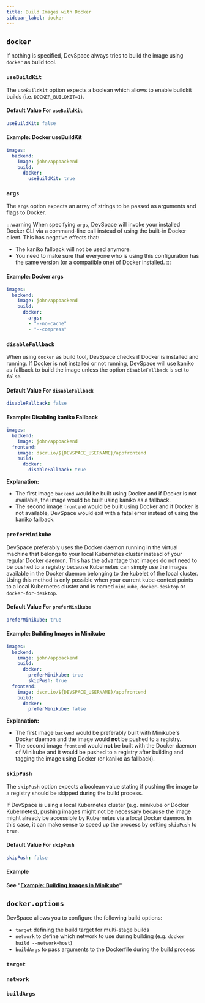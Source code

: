 ```yaml
---
title: Build Images with Docker
sidebar_label: docker
---
```



## `docker`
If nothing is specified, DevSpace always tries to build the image using `docker` as build tool.


### `useBuildKit`
The `useBuildKit` option expects a boolean which allows to enable buildkit builds (i.e. `DOCKER_BUILDKIT=1`).

#### Default Value For `useBuildKit`
```yaml
useBuildKit: false
```

#### Example: Docker useBuildKit
```yaml
images:
  backend:
    image: john/appbackend
    build:
      docker:
        useBuildKit: true
```


### `args`
The `args` option expects an array of strings to be passed as arguments and flags to Docker.

:::warning
When specifying `args`, DevSpace will invoke your installed Docker CLI via a command-line call instead of using the built-in Docker client. This has negative effects that:
- The kaniko fallback will not be used anymore.
- You need to make sure that everyone who is using this configuration has the same version (or a compatible one) of Docker installed.
:::

#### Example: Docker args
```yaml
images:
  backend:
    image: john/appbackend
    build:
      docker:
        args:
        - "--no-cache"
        - "--compress"
```


### `disableFallback`
When using `docker` as build tool, DevSpace checks if Docker is installed and running. If Docker is not installed or not running, DevSpace will use kaniko as fallback to build the image unless the option `disableFallback` is set to `false`.

#### Default Value For `disableFallback`
```yaml
disableFallback: false
```

#### Example: Disabling kaniko Fallback
```yaml
images:
  backend:
    image: john/appbackend
  frontend:
    image: dscr.io/${DEVSPACE_USERNAME}/appfrontend
    build:
      docker:
        disableFallback: true
```
**Explanation:**  
- The first image `backend` would be built using Docker and if Docker is not available, the image would be built using kaniko as a fallback.
- The second image `frontend` would be built using Docker and if Docker is not available, DevSpace would exit with a fatal error instead of using the kaniko fallback.


### `preferMinikube`
DevSpace preferably uses the Docker daemon running in the virtual machine that belongs to your local Kubernetes cluster instead of your regular Docker daemon. This has the advantage that images do not need to be pushed to a registry because Kubernetes can simply use the images available in the Docker daemon belonging to the kubelet of the local cluster. Using this method is only possible when your current kube-context points to a local Kubernetes cluster and is named `minikube`, `docker-desktop` or `docker-for-desktop`.

#### Default Value For `preferMinikube`
```yaml
preferMinikube: true
```

#### Example: Building Images in Minikube
```yaml
images:
  backend:
    image: john/appbackend
    build:
      docker:
        preferMinikube: true
        skipPush: true
  frontend:
    image: dscr.io/${DEVSPACE_USERNAME}/appfrontend
    build:
      docker:
        preferMinikube: false
```
**Explanation:**  
- The first image `backend` would be preferably built with Minikube's Docker daemon and the image would **not** be pushed to a registry.
- The second image `frontend` would **not** be built with the Docker daemon of Minikube and it would be pushed to a registry after building and tagging the image using Docker (or kaniko as fallback).

### `skipPush`
The `skipPush` option expects a boolean value stating if pushing the image to a registry should be skipped during the build process.

If DevSpace is using a local Kubernetes cluster (e.g. minikube or Docker Kubernetes), pushing images might not be necessary because the image might already be accessible by Kubernetes via a local Docker daemon. In this case, it can make sense to speed up the process by setting `skipPush` to `true`.

#### Default Value For `skipPush`
```yaml
skipPush: false
```

#### Example
**See "[Example: Building Images in Minikube](#example-building-images-in-minikube)"**





## `docker.options`
DevSpace allows you to configure the following build options:
- `target` defining the build target for multi-stage builds
- `network` to define which network to use during building (e.g. `docker build --network=host`)
- `buildArgs` to pass arguments to the Dockerfile during the build process


### `target`

<SectionBuildOptionsTarget/>


### `network`

<SectionBuildOptionsNetwork/>


### `buildArgs`

<SectionBuildOptionsBuildArgs/>
